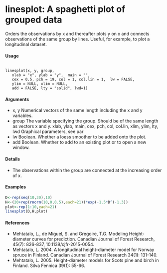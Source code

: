 linesplot: A spaghetti plot of grouped data
============================================

Orders the observations by x and thereafter plots y on x and connects observations of the same group by lines. 
Useful, for example, to plot a longitudinal dataset.

#### Usage

<pre><code>
linesplot(x, y, group, 
   xlab = "x", ylab = "y",  main = "", 
   cex = 0.5, pch = 19, col = 1, col.lin = 1,  lw = FALSE, 
   ylim = NULL, xlim = NULL, 
   add = FALSE, lty = "solid", lwd=1)
</code></pre>

#### Arguments

* x, y
    Numerical vectors of the same length including the x and y variables. 
* group
    The variable specifying the group. Should be of the same length as vectors x and y. 
xlab, ylab, main, cex, pch, col, col.lin, xlim, ylim, lty, lwd
    Graphical parameters, see par 
* lw
    Boolean. Whether a loess smoother to be added onto the plot. 
* add
    Boolean. Whether to add to an existing plot or to open a new window. 

#### Details

* The observations within the group are connected at the increasing order of x.

#### Examples

```r
D<-rep(seq(10,30),10)
H<-(20+rep(rnorm(10,0,0.5),each=21))*exp(-1.5*D^(-1.3))
plot<-rep(1:10,each=21)
linesplot(D,H,plot)
```


#### References

* Mehtatalo, L., de Miguel, S. and Gregoire, T.G. Modeling Height-diameter curves for prediction. Canadian Journal of Forest Research, 45(7): 826-837, 10.1139/cjfr-2015-0054.
* Mehtatalo, L. 2004. A longitudinal height-diameter model for Norway spruce in Finland. Canadian Journal of Forest Research 34(1): 131-140.
* Mehtatalo, L. 2005. Height-diameter models for Scots pine and birch in Finland. Silva Fennica 39(1): 55-66.

